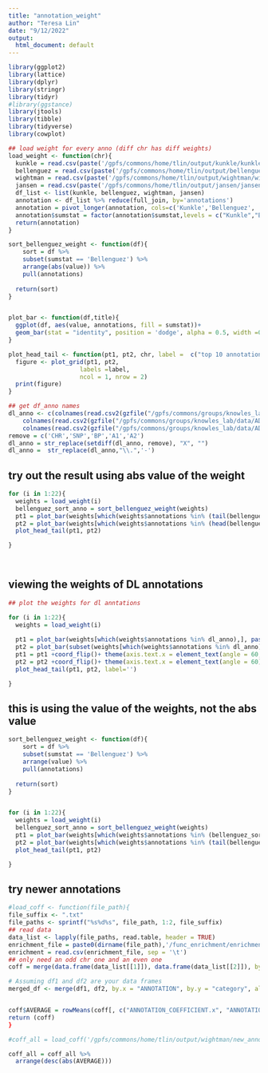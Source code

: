 ```yaml
---
title: "annotation_weight"
author: "Teresa Lin"
date: "9/12/2022"
output:
  html_document: default
---
```



```r
library(ggplot2)
library(lattice)
library(dplyr)
library(stringr)
library(tidyr)
#library(ggstance)
library(jtools)
library(tibble)
library(tidyverse)
library(cowplot)
```
```r
## load weight for every anno (diff chr has diff weights)
load_weight <- function(chr){
  kunkle = read.csv(paste('/gpfs/commons/home/tlin/output/kunkle/kunkle_fixed_0224/kunkle.annot_coeff_ridge.',chr,'.txt', sep = ''), sep = '\t', col.names = c('annotations', 'Kunkle'))
  bellenguez = read.csv(paste('/gpfs/commons/home/tlin/output/bellenguez/bellenguez_fixed_0224/bellenguez.annot_coeff_ridge.',chr,'.txt', sep = ''), sep = '\t',col.names = c('annotations', 'Bellenguez'))
  wightman = read.csv(paste('/gpfs/commons/home/tlin/output/wightman/wightman_fixed_0224/wightman_all.annot_coeff_ridge.',chr,'.txt', sep = ''), sep = '\t',col.names = c('annotations', 'Wightman'))
  jansen = read.csv(paste('/gpfs/commons/home/tlin/output/jansen/jansen.annot_coeff_ridge.',chr,'.txt', sep = ''), sep = '\t',col.names = c('annotations', 'Jansen'))
  df_list <- list(kunkle, bellenguez, wightman, jansen)
  annotation <- df_list %>% reduce(full_join, by='annotations')
  annotation = pivot_longer(annotation, cols=c('Kunkle','Bellenguez', 'Wightman','Jansen'), names_to='sumstat')  ## make it easier for visualization
  annotation$sumstat = factor(annotation$sumstat,levels = c("Kunkle","Bellenguez","Wightman","Jansen"))
  return(annotation)
}

sort_bellenguez_weight <- function(df){
    sort = df %>% 
    subset(sumstat == 'Bellenguez') %>%
    arrange(abs(value)) %>%
    pull(annotations)
  
  return(sort)
}


plot_bar <- function(df,title){
  ggplot(df, aes(value, annotations, fill = sumstat))+
  geom_bar(stat = "identity", position = 'dodge', alpha = 0.5, width =0.7) + ylab('')+xlab('weight')+ggtitle(title) +theme_minimal()
}

plot_head_tail <- function(pt1, pt2, chr, label =  c("top 10 annotations", "bottom 10 annotations")){
  figure <- plot_grid(pt1, pt2,
                    labels =label,
                    ncol = 1, nrow = 2)
  print(figure)
}

```

```r
## get df_anno names 
dl_anno <- c(colnames(read.csv2(gzfile("/gpfs/commons/groups/knowles_lab/data/ADSP_reguloML/annotations/combined_AD_annotations_polyfun/combined_AD_annotations_polyfun_22.annot.gz"), sep = '\t')),
    colnames(read.csv2(gzfile("/gpfs/commons/groups/knowles_lab/data/ADSP_reguloML/annotations/brain_H3K4me3/merged_annotations_ukb/brain_H3K4me3_seq_chr22.annot.gz"), sep = '\t')),
    colnames(read.csv2(gzfile("/gpfs/commons/groups/knowles_lab/data/ADSP_reguloML/annotations/brain_H3K27ac/merged_annotations_ukb/brain_H3K27ac_seq_chr22.annot.gz"), sep = '\t')))
remove = c('CHR','SNP','BP','A1','A2')
dl_anno = str_replace(setdiff(dl_anno, remove), "X", "")
dl_anno =  str_replace(dl_anno,"\\.",'-')
```


## try out the result using abs value of the weight

```r
for (i in 1:22){
  weights = load_weight(i)
  bellenguez_sort_anno = sort_bellenguez_weight(weights)
  pt1 = plot_bar(weights[which(weights$annotations %in% (tail(bellenguez_sort_anno,10))),], paste('chr',i)) +scale_fill_manual(values = c('lightblue','lightslateblue','lightpink','gray'))
  pt2 = plot_bar(weights[which(weights$annotations %in% (head(bellenguez_sort_anno,10))),], '') +scale_fill_manual(values = c('lightblue','lightslateblue','lightpink','gray'))
  plot_head_tail(pt1, pt2)

}

  
```


## viewing the weights of DL annotations
```r
## plot the weights for dl anntations

for (i in 1:22){
  weights = load_weight(i)
  
  pt1 = plot_bar(weights[which(weights$annotations %in% dl_anno),], paste('chr',i))
  pt2 = plot_bar(subset(weights[which(weights$annotations %in% dl_anno),], sumstat!='Kunkle'), paste('chr',i))
  pt1 = pt1 +coord_flip()+ theme(axis.text.x = element_text(angle = 60, vjust = 1, hjust=1))+scale_fill_manual(values = c('lightblue','lightslateblue','lightpink','gray'))
  pt2 = pt2 +coord_flip()+ theme(axis.text.x = element_text(angle = 60))+scale_fill_manual(values = c('lightslateblue','lightpink','gray'))
  plot_head_tail(pt1, pt2, label='')

}
```


## this is using the value of the weights, not the abs value

```r

sort_bellenguez_weight <- function(df){
    sort = df %>% 
    subset(sumstat == 'Bellenguez') %>%
    arrange(value) %>%
    pull(annotations)
  
  return(sort)
}


for (i in 1:22){
  weights = load_weight(i)
  bellenguez_sort_anno = sort_bellenguez_weight(weights)
  pt1 = plot_bar(weights[which(weights$annotations %in% (bellenguez_sort_anno[1:10])),], paste('chr',i)) +scale_fill_manual(values = c('lightblue','lightslateblue','lightpink','gray'))
  pt2 = plot_bar(weights[which(weights$annotations %in% (tail(bellenguez_sort_anno,10))),], '') +scale_fill_manual(values = c('lightblue','lightslateblue','lightpink','gray'))
  plot_head_tail(pt1, pt2)

}

```


## try newer annotations
```r

#load_coff <- function(file_path){
file_suffix <- ".txt"
file_paths <- sprintf("%s%d%s", file_path, 1:2, file_suffix)
## read data
data_list <- lapply(file_paths, read.table, header = TRUE) 
enrichment_file = paste0(dirname(file_path),'/func_enrichment/enrichment.results')
enrichment = read.csv(enrichment_file, sep = '\t')
## only need an odd chr one and an even one 
coff = merge(data.frame(data_list[[1]]), data.frame(data_list[[2]]), by = "ANNOTATION", all = TRUE)

# Assuming df1 and df2 are your data frames
merged_df <- merge(df1, df2, by.x = "ANNOTATION", by.y = "category", all = TRUE)


coff$AVERAGE = rowMeans(coff[, c("ANNOTATION_COEFFICIENT.x", "ANNOTATION_COEFFICIENT.y")])
return (coff)
}

#coff_all = load_coff('/gpfs/commons/home/tlin/output/wightman/new_anno_0203/update_all+enformer/update_all+enformer.annot_coeff_ridge.')
```

```r
coff_all = coff_all %>%
  arrange(desc(abs(AVERAGE)))

```